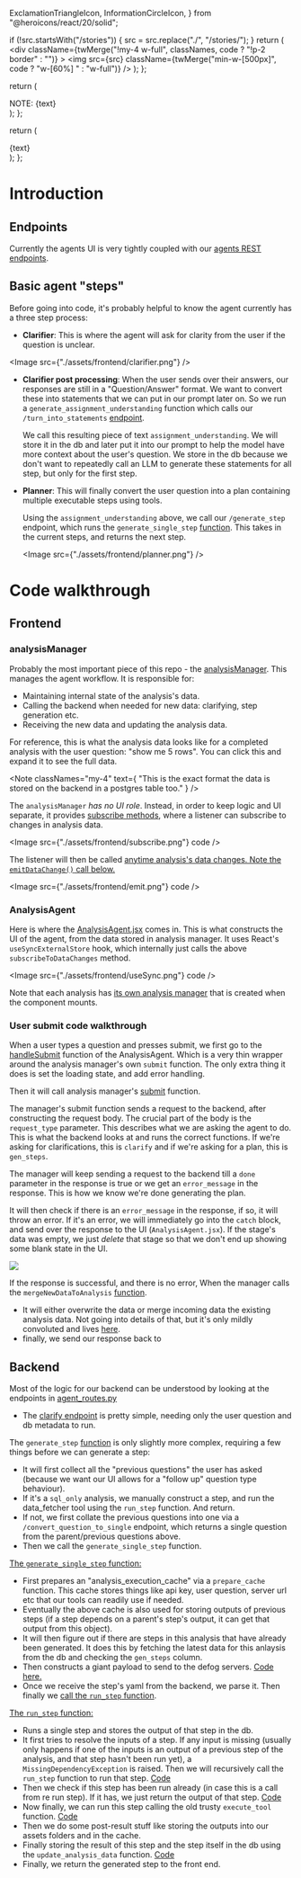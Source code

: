   ExclamationTriangleIcon,
  InformationCircleIcon,
} from "@heroicons/react/20/solid";




  if (!src.startsWith("/stories")) {
    src = src.replace("./", "/stories/");
  }
  return (
    <div
      className={twMerge("!my-4 w-full", classNames, code ? "!p-2 border" : "")}
    >
      <img
        src={src}
        className={twMerge("min-w-[500px]", code ? "w-[60%] " : "w-full")}
      />
    </div>
  );
};

  return (
    <div className="text-blue-800 flex flex-row items-start py-3 px-2 !my-2 border-l-4 border-l-blue-400 bg-blue-50">
      <InformationCircleIcon className="w-5 h-5 mr-3 text-blue-400 shrink-0" />
      <div>
        <span className="font-bold">NOTE: </span>
        {text}
      </div>
    </div>
  );
};

  return (
    <div className="text-yellow-800 flex flex-row items-start py-3 px-2 !my-2  border-l-4 border-l-yellow-400 bg-yellow-50">
      <ExclamationTriangleIcon className="w-5 h-5 mr-3 text-yellow-400 shrink-0" />
      <div>{text}</div>
    </div>
  );
};

# Introduction

## Endpoints

Currently the agents UI is very tightly coupled with our [agents REST endpoints](https://github.com/defog-ai/defog-self-hosted/tree/main/backend/agent_routes.py).

## Basic agent "steps"

Before going into code, it's probably helpful to know the agent currently has a three step process:

- **Clarifier**: This is where the agent will ask for clarity from the user if the question is unclear.

<Image src={"./assets/frontend/clarifier.png"} />

- **Clarifier post processing**: When the user sends over their answers, our responses are still in a "Question/Answer" format. We want to convert these into statements that we can put in our prompt later on. So we run a `generate_assignment_understanding` function which calls our `/turn_into_statements` [endpoint](https://github.com/defog-ai/defog-backend-python/tree/main/server/agent_routes.py#L272).

  We call this resulting piece of text `assignment_understanding`. We will store it in the db and later put it into our prompt to help the model have more context about the user's question. We store in the db because we don't want to repeatedly call an LLM to generate these statements for all step, but only for the first step.

- **Planner**: This will finally convert the user question into a plan containing multiple executable steps using tools.

  Using the `assignment_understanding` above, we call our `/generate_step` endpoint, which runs the `generate_single_step` [function](https://github.com/defog-ai/defog-self-hosted/blob/main/backend/agents/planner_executor/planner_executor_agent.py#L536-L549). This takes in the current steps, and returns the next step.

  <Image src={"./assets/frontend/planner.png"} />

<Spacer />

# Code walkthrough

## Frontend

### analysisManager

Probably the most important piece of this repo - the [analysisManager](https://github.com/defog-ai/agents-ui-components/tree/main/lib/components/agent/analysis/analysisManager.js). This manages the agent workflow. It is responsible for:

- Maintaining internal state of the analysis's data.
- Calling the backend when needed for new data: clarifying, step generation etc.
- Receiving the new data and updating the analysis data.

For reference, this is what the analysis data looks like for a completed analysis with the user question: "show me 5 rows". You can click this and expand it to see the full data.

<div className="p-3 bg-gray-50 border">
  <ReactJson src={sampleAnalysisData} collapsed={2} />
</div>

<Note
  classNames="my-4"
  text={
    "This is the exact format the data is stored on the backend in a postgres table too."
  }
/>

The `analysisManager` _has no UI role_. Instead, in order to keep logic and UI separate, it provides [subscribe methods](https://github.com/defog-ai/agents-ui-components/blob/main/lib/components/agent/analysis/analysisManager.js#L730-L736), where a listener can subscribe to changes in analysis data.

<Image src={"./assets/frontend/subscribe.png"} code />

The listener will then be called [anytime analysis's data changes. Note the `emitDataChange()` call below. ](https://github.com/defog-ai/agents-ui-components/tree/main/lib/components/agent/analysis/analysisManager.js#L130-L136)

<Image src={"./assets/frontend/emit.png"} code />

### AnalysisAgent

Here is where the [AnalysisAgent.jsx](https://github.com/defog-ai/agents-ui-components/tree/main/lib/components/agent/analysis/AnalysisAgent.jsx#L39) comes in. This is what constructs the UI of the agent, from the data stored in analysis manager. It uses React's `useSyncExternalStore` hook, which internally just calls the above `subscribeToDataChanges` method.

<Image src={"./assets/frontend/useSync.png"} code />

Note that each analysis has [its own analysis manager](https://github.com/defog-ai/agents-ui-components/tree/main/lib/components/agent/analysis/AnalysisAgent.jsx#L186-L203) that is created when the component mounts.

### User submit code walkthrough

When a user types a question and presses submit, we first go to the [handleSubmit](https://github.com/defog-ai/agents-ui-components/blob/main/lib/components/agent/analysis/AnalysisAgent.jsx#L265-L285) function of the AnalysisAgent. Which is a very thin wrapper around the analysis manager's own `submit` function. The only extra thing it does is set the loading state, and add error handling.

Then it will call analysis manager's [submit](https://github.com/defog-ai/agents-ui-components/blob/main/lib/components/agent/analysis/analysisManager.js#L312) function.

The manager's submit function sends a request to the backend, after constructing the request body. The crucial part of the body is the `request_type` parameter. This describes what we are asking the agent to do. This is what the backend looks at and runs the correct functions. If we're asking for clarifications, this is `clarify` and if we're asking for a plan, this is `gen_steps`.

The manager will keep sending a request to the backend till a `done` parameter in the response is true or we get an `error_message` in the response. This is how we know we're done generating the plan.

It will then check if there is an `error_message` in the response, if so, it will throw an error. If it's an error, we will immediately go into the `catch` block, and send over the response to the UI (`AnalysisAgent.jsx`). If the stage's data was empty, we just _delete_ that stage so that we don't end up showing some blank state in the UI.

<Image src="./assets/frontend/res-error.png" code />

If the response is successful, and there is no error, When the manager calls the `mergeNewDataToAnalysis` [function](https://github.com/defog-ai/agents-ui-components/blob/main/lib/components/agent/analysis/analysisManager.js#L425).

- It will either overwrite the data or merge incoming data the existing analysis data. Not going into details of that, but it's only mildly convoluted and lives [here](https://github.com/defog-ai/agents-ui-components/blob/main/lib/components/agent/analysis/analysisManager.js#L454-L482).
- finally, we send our response back to

## Backend

Most of the logic for our backend can be understood by looking at the endpoints in [agent_routes.py](https://github.com/defog-ai/defog-self-hosted/blob/main/backend/agent_routes.py)

- The [clarify endpoint](https://github.com/defog-ai/defog-self-hosted/blob/main/backend/agent_routes.py#L234-L292) is pretty simple, needing only the user question and db metadata to run.

The `generate_step` [function](https://github.com/defog-ai/defog-self-hosted/blob/main/backend/agent_routes.py#L48) is only slightly more complex, requiring a few things before we can generate a step:

- It will first collect all the "previous questions" the user has asked (because we want our UI allows for a "follow up" question type behaviour).
- If it's a `sql_only` analysis, we manually construct a step, and run the data_fetcher tool using the `run_step` function. And return.
- If not, we first collate the previous questions into one via a `/convert_question_to_single` endpoint, which returns a single question from the parent/previous questions above.
- Then we call the `generate_single_step` function.

[The `generate_single_step` function:](https://github.com/defog-ai/defog-self-hosted/blob/main/backend/agents/planner_executor/planner_executor_agent.py#L536)

- First prepares an "analysis_execution_cache" via a `prepare_cache` function. This cache stores things like api key, user question, server url etc that our tools can readily use if needed.
- Eventually the above cache is also used for storing outputs of previous steps (if a step depends on a parent's step's output, it can get that output from this object).
- It will then figure out if there are steps in this analysis that have already been generated. It does this by fetching the latest data for this anlaysis from the db and checking the `gen_steps` column.
- Then constructs a giant payload to send to the defog servers. [Code here.](https://github.com/defog-ai/defog-self-hosted/blob/main/backend/agents/planner_executor/planner_executor_agent.py#L613-L633)
- Once we receive the step's yaml from the backend, we parse it. Then finally we [call the `run_step` function](https://github.com/defog-ai/defog-self-hosted/blob/main/backend/agents/planner_executor/planner_executor_agent.py#L652-L660).

[The `run_step` function:](https://github.com/defog-ai/defog-self-hosted/blob/main/backend/agents/planner_executor/planner_executor_agent.py#L203)

- Runs a single step and stores the output of that step in the db.
- It first tries to resolve the inputs of a step. If any input is missing (usually only happens if one of the inputs is an output of a previous step of the analysis, and that step hasn't been run yet), a `MissingDependencyException` is raised. Then we will recursively call the `run_step` function to run that step. [Code](https://github.com/defog-ai/defog-self-hosted/blob/main/backend/agents/planner_executor/planner_executor_agent.py#L241-L263)
- Then we check if this step has been run already (in case this is a call from re run step). If it has, we just return the output of that step. [Code](https://github.com/defog-ai/defog-self-hosted/blob/main/backend/agents/planner_executor/planner_executor_agent.py#L278-L288)
- Now finally, we can run this step calling the old trusty `execute_tool` function. [Code](https://github.com/defog-ai/defog-self-hosted/blob/main/backend/agents/planner_executor/planner_executor_agent.py#L319-L325)
- Then we do some post-result stuff like storing the outputs into our assets folders and in the cache.
- Finally storing the result of this step and the step itself in the db using the `update_analysis_data` function. [Code](https://github.com/defog-ai/defog-self-hosted/blob/main/backend/agents/planner_executor/planner_executor_agent.py#L408-L417)
- Finally, we return the generated step to the front end.

